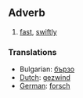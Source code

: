 ==Adverb==
# [[fast]], [[swiftly]]

===Translations===
*Bulgarian: [[бързо]]
*[[Dutch]]: [[gezwind]]
*[[German]]: [[forsch]]